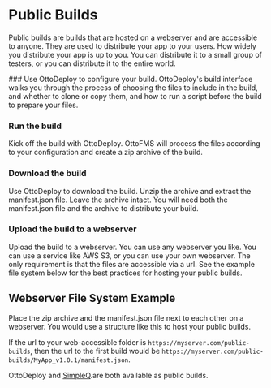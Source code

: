 
# Public Builds

Public builds are builds that are hosted on a webserver and are accessible to anyone. They are used to distribute your app to your users. How widely you distribute your app is up to you. You can distribute it to a small group of testers, or you can distribute it to the entire world.

<Steps>
### Use OttoDeploy to configure your build.
OttoDeploy's build interface walks you through the process of choosing the files to include in the build, and whether to clone or copy them, and how to run a script before the build to prepare your files.

### Run the build

Kick off the build with OttoDeploy. OttoFMS will process the files according to your configuration and create a zip archive of the build.

### Download the build

Use OttoDeploy to download the build. Unzip the archive and extract the manifest.json file. Leave the archive intact. You will need both the manifest.json file and the archive to distribute your build.

### Upload the build to a webserver

Upload the build to a webserver. You can use any webserver you like. You can use a service like AWS S3, or you can use your own webserver. The only requirement is that the files are accessible via a url. See the example file system below for the best practices for hosting your public builds.

</Steps>

## Webserver File System Example

Place the zip archive and the manifest.json file next to each other on a webserver. You would use a structure like this to host your public builds.

<FileTree>
  <FileTree.Folder open={true} name="web-accessible-folder" defaultOpen>
    <FileTree.Folder open={true} name="MyApp_v1.0.1">
      <FileTree.File name="manifest.json" />
      <FileTree.File name="MyApp_v1.0.1.zip" />
    </FileTree.Folder>
    <FileTree.Folder open={true} name="MyApp_v1.1.0">
      <FileTree.File name="manifest.json" />
      <FileTree.File name="MyApp_v1.1.0.zip" />
    </FileTree.Folder>
    <FileTree.Folder open={true} name="MyApp_v2.1.0">
      <FileTree.File name="manifest.json" />
      <FileTree.File name="MyApp_v2.0.0.zip" />
    </FileTree.Folder>
  </FileTree.Folder>
</FileTree>

If the url to your web-accessible folder is `https://myserver.com/public-builds`, then the url to the first build would be `https://myserver.com/public-builds/MyApp_v1.0.1/manifest.json`.

OttoDeploy and [SimpleQ](https://simpleq.proofgeist.com).are both available as public builds.
